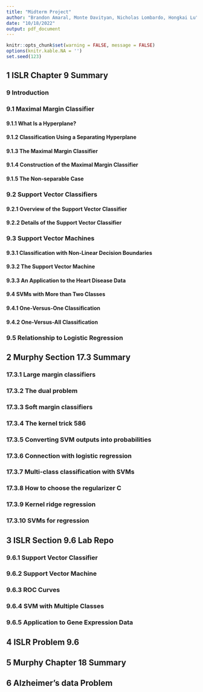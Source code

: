 ```yaml
---
title: "Midterm Project"
author: "Brandon Amaral, Monte Davityan, Nicholas Lombardo, Hongkai Lu"
date: "10/18/2022"
output: pdf_document
---
```


```r
knitr::opts_chunk$set(warning = FALSE, message = FALSE) 
options(knitr.kable.NA = '')
set.seed(123)
```

## 1 ISLR Chapter 9 Summary

### 9 Introduction
### 9.1 Maximal Margin Classifier 
#### 9.1.1 What Is a Hyperplane?
#### 9.1.2 Classification Using a Separating Hyperplane
#### 9.1.3 The Maximal Margin Classifier 
#### 9.1.4 Construction of the Maximal Margin Classifier 
#### 9.1.5 The Non-separable Case 
### 9.2 Support Vector Classifiers
#### 9.2.1 Overview of the Support Vector Classifier 
#### 9.2.2 Details of the Support Vector Classifier 
### 9.3 Support Vector Machines 
#### 9.3.1 Classification with Non-Linear Decision Boundaries 
#### 9.3.2 The Support Vector Machine 
#### 9.3.3 An Application to the Heart Disease Data 
#### 9.4 SVMs with More than Two Classes 
#### 9.4.1 One-Versus-One Classification 
#### 9.4.2 One-Versus-All Classification
### 9.5 Relationship to Logistic Regression 

## 2 Murphy Section 17.3 Summary

### 17.3.1 Large margin classifiers
### 17.3.2 The dual problem 
### 17.3.3 Soft margin classifiers 
### 17.3.4 The kernel trick 586
### 17.3.5 Converting SVM outputs into probabilities 
### 17.3.6 Connection with logistic regression 
### 17.3.7 Multi-class classification with SVMs 
### 17.3.8 How to choose the regularizer C 
### 17.3.9 Kernel ridge regression 
### 17.3.10 SVMs for regression 
 
## 3 ISLR Section 9.6 Lab Repo

### 9.6.1 Support Vector Classifier
### 9.6.2 Support Vector Machine
### 9.6.3 ROC Curves
### 9.6.4 SVM with Multiple Classes
### 9.6.5 Application to Gene Expression Data

## 4 ISLR Problem 9.6

## 5 Murphy Chapter 18 Summary

## 6 Alzheimer's data Problem







